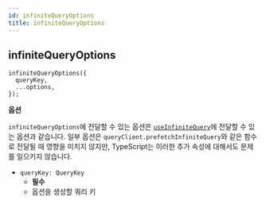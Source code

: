 ```yaml
---
id: infiniteQueryOptions
title: infiniteQueryOptions
---
```


## infiniteQueryOptions

```tsx
infiniteQueryOptions({
  queryKey,
  ...options,
});
```

**옵션**

`infiniteQueryOptions`에 전달할 수 있는 옵션은 [`useInfiniteQuery`](../useInfiniteQuery)에 전달할 수 있는 옵션과 같습니다. 일부 옵션은 `queryClient.prefetchInfiniteQuery`와 같은 함수로 전달될 때 영향을 미치지 않지만, TypeScript는 이러한 추가 속성에 대해서도 문제를 일으키지 않습니다.

- `queryKey: QueryKey`
  - **필수**
  - 옵션을 생성할 쿼리 키
